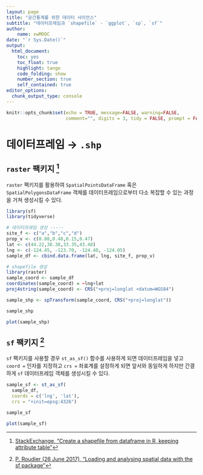 ```yaml
---
layout: page
title: "공간통계를 위한 데이터 사이언스"
subtitle: "데이터프레임과 `shapefile` - `ggplot`, `sp`, `sf`"
author:
    name: xwMOOC
date: "`r Sys.Date()`"
output:
  html_document: 
    toc: yes
    toc_float: true
    highlight: tango
    code_folding: show
    number_section: true
    self_contained: true
editor_options: 
  chunk_output_type: console
---
```


```r
knitr::opts_chunk$set(echo = TRUE, message=FALSE, warning=FALSE,
                      comment="", digits = 3, tidy = FALSE, prompt = FALSE, fig.align = 'center')
```


# 데이터프레임 &rarr; `.shp` {#geo-dataframe-shapefile}

## `raster` 팩키지 [^create-shapefile] {#geo-dataframe-shapefile-raster}

[^create-shapefile]: [StackExchange, "Create a shapefile from dataframe in R, keeping attribute table"](https://gis.stackexchange.com/questions/214062/create-a-shapefile-from-dataframe-in-r-keeping-attribute-table)

`raster` 팩키지를 활용하여 `SpatialPointsDataFrame` 혹은 `SpatialPolygonsDataFrame` 객체를 데이터프레임으로부터 다소 복잡할 수 있는 과정을 거쳐 생성시킬 수 있다.

```r
library(sf)
library(tidyverse)

# 데이터프레임 생성 -----
site_f <- c("a","b","c","d")
prop_v <- c(0.88,0.48,0.15,0.47)
lat <- c(44.22,38.38,33.35,43.48)
lng <- c(-124.45, -123.70, -124.40, -124.05)
sample_df <- cbind.data.frame(lat, lng, site_f, prop_v)

# shapefile 생성
library(raster)
sample_coord <- sample_df
coordinates(sample_coord) = ~lng+lat
proj4string(sample_coord) <- CRS("+proj=longlat +datum=WGS84")

sample_shp <- spTransform(sample_coord, CRS("+proj=longlat"))

sample_shp

plot(sample_shp)
```


## `sf` 팩키지 [^create-shapefile-with-sf] {#geo-dataframe-shapefile-sf}

[^create-shapefile-with-sf]: [P. Roudier (26 June 2017), "Loading and analysing spatial data with the sf package"](http://pierreroudier.github.io/teaching/20170626-Pedometrics/20170626-soil-data.html)

`sf` 팩키지를 사용할 경우 `st_as_sf()` 함수를 사용하게 되면 데이터프레임을 넣고 `coord =` 인자를 지정하고 `crs =` 좌표계를 설정하게 되면 앞서와 동일하게 하지만 간결하게 `sf` 데이터프레임 객체를 생성시킬 수 있다.    


```r
sample_sf <- st_as_sf(
  sample_df, 
  coords = c('lng', 'lat'),
  crs = "+init=epsg:4326")

sample_sf

plot(sample_sf)
```

